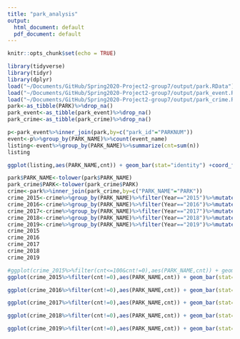 ```yaml
---
title: "park_analysis"
output:
  html_document: default
  pdf_document: default
---
```


```r
knitr::opts_chunk$set(echo = TRUE)
```



```r
library(tidyverse)
library(tidyr)
library(dplyr)
load("~/Documents/GitHub/Spring2020-Project2-group7/output/park.RData")
load("~/Documents/GitHub/Spring2020-Project2-group7/output/park_event.RData")
load("~/Documents/GitHub/Spring2020-Project2-group7/output/park_crime.RData")
park<-as_tibble(PARK)%>%drop_na()
park_event<-as_tibble(park_event)%>%drop_na()
park_crime<-as_tibble(park_crime)%>%drop_na()
```


```r
p<-park_event%>%inner_join(park,by=c("park_id"="PARKNUM"))
event<-p%>%group_by(PARK_NAME)%>%count(event_name)
listing<-event%>%group_by(PARK_NAME)%>%summarize(cnt=sum(n))
listing
```
```r
ggplot(listing,aes(PARK_NAME,cnt)) + geom_bar(stat="identity") +coord_flip()

```

```r
park$PARK_NAME<-tolower(park$PARK_NAME)
park_crime$PARK<-tolower(park_crime$PARK)
crime<-park%>%inner_join(park_crime,by=c("PARK_NAME"="PARK"))
crime_2015<-crime%>%group_by(PARK_NAME)%>%filter(Year=="2015")%>%mutate(cnt=sum(MURDER+RAPE+ROBBERY+GRAND.LARCENY+GRAND.LARCENY.OF.MOTOR.VEHICLE+FELONY.ASSAULT+BURGLARY))%>%select(PARK_NAME,cnt)%>%unique()
crime_2016<-crime%>%group_by(PARK_NAME)%>%filter(Year=="2016")%>%mutate(cnt=sum(MURDER+RAPE+ROBBERY+GRAND.LARCENY+GRAND.LARCENY.OF.MOTOR.VEHICLE+FELONY.ASSAULT+BURGLARY))%>%select(PARK_NAME,cnt)%>%unique()
crime_2017<-crime%>%group_by(PARK_NAME)%>%filter(Year=="2017")%>%mutate(cnt=sum(MURDER+RAPE+ROBBERY+GRAND.LARCENY+GRAND.LARCENY.OF.MOTOR.VEHICLE+FELONY.ASSAULT+BURGLARY))%>%select(PARK_NAME,cnt)%>%unique()
crime_2018<-crime%>%group_by(PARK_NAME)%>%filter(Year=="2018")%>%mutate(cnt=sum(MURDER+RAPE+ROBBERY+GRAND.LARCENY+GRAND.LARCENY.OF.MOTOR.VEHICLE+FELONY.ASSAULT+BURGLARY))%>%select(PARK_NAME,cnt)%>%unique()
crime_2019<-crime%>%group_by(PARK_NAME)%>%filter(Year=="2019")%>%mutate(cnt=sum(MURDER+RAPE+ROBBERY+GRAND.LARCENY+GRAND.LARCENY.OF.MOTOR.VEHICLE+FELONY.ASSAULT+BURGLARY))%>%select(PARK_NAME,cnt)%>%unique()
crime_2015
crime_2016
crime_2017
crime_2018
crime_2019
```

```r
#ggplot(crime_2015%>%filter(cnt<=100&cnt!=0),aes(PARK_NAME,cnt)) + geom_bar(stat="identity") +coord_flip()
ggplot(crime_2015%>%filter(cnt!=0),aes(PARK_NAME,cnt)) + geom_bar(stat="identity") +coord_flip()
```

```r
ggplot(crime_2016%>%filter(cnt!=0),aes(PARK_NAME,cnt)) + geom_bar(stat="identity") +coord_flip()
```

```r
ggplot(crime_2017%>%filter(cnt!=0),aes(PARK_NAME,cnt)) + geom_bar(stat="identity") +coord_flip()
```

```r
ggplot(crime_2018%>%filter(cnt!=0),aes(PARK_NAME,cnt)) + geom_bar(stat="identity") +coord_flip()
```

```r
ggplot(crime_2019%>%filter(cnt!=0),aes(PARK_NAME,cnt)) + geom_bar(stat="identity") +coord_flip()
```

